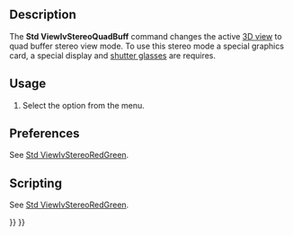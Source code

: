 <languages/>
<translate>

<!--T:1-->
{{Docnav
|[[Std_ViewIvStereoRedGreen|ViewIvStereoRedGreen]]
|[[Std_ViewIvStereoInterleavedRows|ViewIvStereoInterleavedRows]]
|[[Std_View_Menu|Std View Menu]]
|IconL=Std_ViewIvStereoRedGreen.svg
|IconR=Std_ViewIvStereoInterleavedRows.svg
|IconC=Freecad.svg
}}

<!--T:2-->
{{GuiCommand
|Name=Std ViewIvStereoQuadBuff
|MenuLocation=View → Stereo → Stereo quad buffer
|Workbenches=All
|SeeAlso=[[Std_ViewIvStereoRedGreen|Std ViewIvStereoRedGreen]], [[Std_ViewIvStereoInterleavedRows|Std ViewIvStereoInterleavedRows]], [[Std_ViewIvStereoInterleavedColumns|Std ViewIvStereoInterleavedColumns]], [[Std_ViewIvStereoOff|Std ViewIvStereoOff]]
}}

==Description== <!--T:3-->

<!--T:4-->
The '''Std ViewIvStereoQuadBuff''' command changes the active [[3D_view|3D view]] to quad buffer stereo view mode. To use this stereo mode a special graphics card, a special display and [https://en.wikipedia.org/wiki/Active_shutter_3D_system shutter glasses] are requires.

==Usage== <!--T:5-->

<!--T:6-->
# Select the {{MenuCommand|View → Stereo → [[Image:Std_ViewIvStereoQuadBuff.svg|16px]] Stereo quad buffer}} option from the menu.

==Preferences== <!--T:7-->

<!--T:13-->
See [[Std_ViewIvStereoRedGreen#Preferences|Std ViewIvStereoRedGreen]].

==Scripting== <!--T:9-->

<!--T:14-->
See [[Std_ViewIvStereoRedGreen#Scripting|Std ViewIvStereoRedGreen]].


<!--T:12-->
{{Docnav
|[[Std_ViewIvStereoRedGreen|ViewIvStereoRedGreen]]
|[[Std_ViewIvStereoInterleavedRows|ViewIvStereoInterleavedRows]]
|[[Std_View_Menu|Std View Menu]]
|IconL=Std_ViewIvStereoRedGreen.svg
|IconR=Std_ViewIvStereoInterleavedRows.svg
|IconC=Freecad.svg
}}

</translate>
{{Std_Base_navi{{#translation:}}}}
{{Userdocnavi{{#translation:}}}}